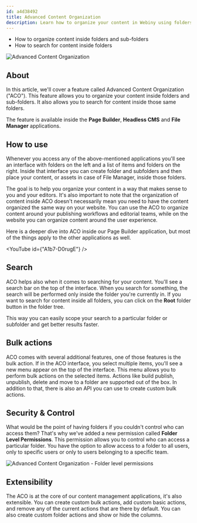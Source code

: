 ```yaml
---
id: a4d38492
title: Advanced Content Organization
description: Learn how to organize your content in Webiny using folders.
---
```



<Alert type="success" title="What You’ll Learn">

- How to organize content inside folders and sub-folders
- How to search for content inside folders

</Alert>

![Advanced Content Organization](./assets/aco.png)

## About

In this article, we'll cover a feature called Advanced Content Organization ("ACO"). This feature allows you to organize your content inside folders and sub-folders. It also allows you to search for content inside those same folders. 

The feature is available inside the **Page Builder**, **Headless CMS** and **File Manager** applications.

## How to use

Whenever you access any of the above-mentioned applications you'll see an interface with folders on the left and a list of items and folders on the right. Inside that interface you can create folder and subfolders and then place your content, or assets in case of File Manager, inside those folders. 

The goal is to help you organize your content in a way that makes sense to you and your editors. It's also important to note that the organization of content inside ACO doesn't necessarily mean you need to have the content organized the same way on your website. You can use the ACO to organize content around your publishing workflows and editorial teams, while on the website you can organize content around the user experience.

Here is a deeper dive into ACO inside our Page Builder application, but most of the things apply to the other applications as well.

<YouTube id={"A1b7-D0rugE"} />

## Search

ACO helps also when it comes to searching for your content. You'll see a search bar on the top of the interface. When you search for something, the search will be performed only inside the folder you're currently in. If you want to search for content inside all folders, you can click on the **Root** folder button in the folder tree.

This way you can easily scope your search to a particular folder or subfolder and get better results faster.

## Bulk actions

ACO comes with several additional features, one of those features is the bulk action. If in the ACO interface, you select multiple items, you'll see a new menu appear on the top of the interface. This menu allows you to perform bulk actions on the selected items. Actions like build publish, unpublish, delete and move to a folder are supported out of the box. In addition to that, there is also an API you can use to create custom bulk actions. 

## Security & Control

What would be the point of having folders if you couldn't control who can access them? That's why we've added a new permission called **Folder Level Permissions**. This permission allows you to control who can access a particular folder. You have the option to allow access to a folder to all users, only to specific users or only to users belonging to a specific team.

![Advanced Content Organization - Folder level permissions](./assets/flp.png)

## Extensibility

The ACO is at the core of our content management applications, it's also extensible. You can create custom bulk actions, add custom basic actions, and remove any of the current actions that are there by default. You can also create custom folder actions and show or hide the columns. 